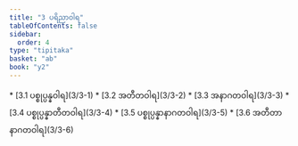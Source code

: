 ```yaml
---
title: "3 ပရိညာဝါရ"
tableOfContents: false
sidebar:
  order: 4
type: "tipitaka"
basket: "ab"
book: "y2"
---
```



<DynamicBreadcrumb />



<TableOfContents book="y2" section="3">
* [3.1 ပစ္စုပ္ပန္နဝါရ](3/3-1)
* [3.2 အတီတဝါရ](3/3-2)
* [3.3 အနာဂတဝါရ](3/3-3)
* [3.4 ပစ္စုပ္ပန္နာတီတဝါရ](3/3-4)
* [3.5 ပစ္စုပ္ပန္နာနာဂတဝါရ](3/3-5)
* [3.6 အတီတာနာဂတဝါရ](3/3-6)
</TableOfContents>